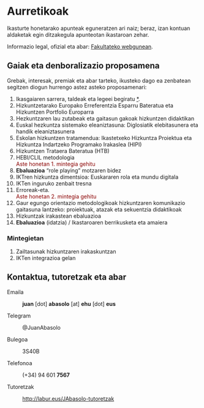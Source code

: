 # Aurretikoak {.unnumbered}

Ikasturte honetarako apunteak eguneratzen ari naiz; beraz, izan kontuan aldaketak egin ditzakegula apunteotan ikastaroan zehar.

Informazio legal, ofizial eta abar: [Fakultateko webgunean](https://www.ehu.eus/eu/web/bilboko-hezkuntza-fakultatea/graduak/lehen-hezkuntza).

## Gaiak eta denboralizazio proposamena

Grebak, interesak, premiak eta abar tarteko, ikusteko dago ea zenbatean segitzen diogun hurrengo astez asteko proposamenari:

1.  Ikasgaiaren sarrera, taldeak eta legeei begiratu [\*](../diapoak/00-Aurkezpena-23.html).
2.  Hizkuntzetarako Europako Erreferentzia Esparru Bateratua eta Hizkuntzen Portfolio Europarra
3.  Hezkuntzaren lau zutabeak eta gaitasun gakoak hizkuntzen didaktikan
4.  Euskal hezkuntza sistemako eleaniztasuna: Diglosiatik elebitasunera eta handik eleaniztasunera
5.  Eskolan hizkuntzen tratamendua: Ikastetxeko Hizkuntza Proiektua eta Hizkuntza Indartzeko Programako Irakaslea (HIPI)
6.  Hizkuntzen Trataera Bateratua (HTB)
7.  HEBI/CLIL metodologia\
    [Aste honetan 1. mintegia gehitu]{style="color: darkred"}
8.  **Ebaluazioa** "role playing" motzaren bidez
9.  IKTren hizkuntza dimentsioa: Euskararen rola eta mundu digitala
10. IKTen inguruko zenbait tresna
11. Erroreak-eta.\
    [Aste honetan 2. mintegia gehitu]{style="color: darkred"}
12. Gaur egungo orientazio metodologikoak hizkuntzaren komunikazio gaitasuna lantzeko: proiektuak, atazak eta sekuentzia didaktikoak
13. Hizkuntzak irakastean ebaluazioa
14. **Ebaluazioa** (idatzia) / Ikastaroaren berrikusketa eta amaiera

### Mintegietan

1.  Zailtasunak hizkuntzaren irakaskuntzan
2.  IKTen integrazioa gelan

## Kontaktua, tutoretzak eta abar

Emaila

:   **juan** \[dot\] **abasolo** \[at\] **ehu** \[dot\] **eus**

Telegram

:   \@JuanAbasolo

Bulegoa

:   3S40B

Telefonoa

:   (+34) 94 601 **7567**

Tutoretzak

:   <http://labur.eus/JAbasolo-tutoretzak>
